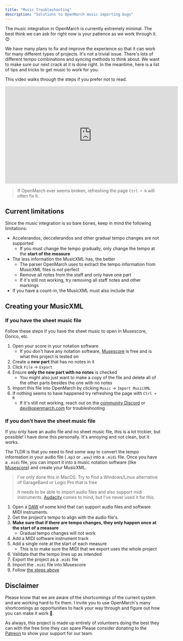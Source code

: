 ```yaml
---
title: "Music Troubleshooting"
description: "Solutions to OpenMarch music importing bugs"
---
```



The music integration in OpenMarch is currently extremely minimal.
The best think we can ask for right now is your patience as we work through it. 😊

We have many plans to fix and improve the experience so that it can work for many different types of projects.
It's not a trivial issue.
There's lots of different tempo combinations and syncing methods to think about.
We want to make sure our next crack at it is done right.
In the meantime, here is a list of tips and tricks to get music to work for you.

This video walks through the steps if you prefer not to read.

<iframe
  width="560"
  height="315"
  src="https://www.youtube.com/embed/2HjLimsxUxQ?si=m-FCDOpT7oJvauCR&amp;start=972"
  title="YouTube video player"
  frameborder="0"
  allow="accelerometer; autoplay; clipboard-write; encrypted-media; gyroscope; picture-in-picture; web-share"
  referrerpolicy="strict-origin-when-cross-origin"
  allowfullscreen
></iframe>

> If OpenMarch ever seems broken, refreshing the page `Ctrl + R` will often fix it.

## Current limitations

Since the music integration is so bare bones, keep in mind the following limitations:

- Accelerandos, deccelerandos and other gradual tempo changes are not supported
  - If you must change the tempo gradually, only change the tempo at the **start of the measure**
- The less information the MusicXML has, the better
  - The parser OpenMarch uses to extract the tempo information from MusicXML files is not perfect
  - Remove all notes from the staff and only have one part
  - If it's still not working, try removing all staff notes and other markings
- If you have a count-in, the MusicXML must also include that

## Creating your MusicXML

### If you have the sheet music file

Follow these steps if you have the sheet music to open in Musescore, Dorico, etc.

<Steps>

1. Open your score in your notation software
   - If you don't have any notation software, [Musescore](https://musescore.com) is free and is what this project is tested on
1. Create a **new part** that has no notes in it
1. Click `File` → `Export`
1. Ensure **only the new part with no notes** is checked
   - You might also just want to make a copy of the file and delete all of the other parts besides the one with no notes
1. Import this file into OpenMarch by clicking `Music` → `Import MusicXML`
1. If nothing seems to have happened try refreshing the page with `Ctrl + R`
   - If it's still not working, reach out on the [community Discord](https://github.com/OpenMarch/OpenMarch) or [dev@openmarch.com](mailto:dev@openmarch.com) for troubleshooting

</Steps>

### If you don't have the sheet music file

If you only have an audio file and no sheet music file, this is a lot trickier, but possible!
I have done this personally.
It's annoying and not clean, but it works.

The TLDR is that you need to find some way to convert the tempo information in your audio file (`.mp3` or `.wav`) into a `.midi` file.
Once you have a `.midi` file, you can import it into a music notation software (like [Musescore](https://musescore.com)) and create your MusicXML.

> I've only done this in MacOS. Try to find a Windows/Linux alternative of GarageBand or Logic Pro that is free
>
> It needs to be able to import audio files and also support midi instruments.
> [Audacity](https://www.audacityteam.org/) comes to mind, but I've never used it for this.

<Steps>

1. Open a [DAW](https://en.wikipedia.org/wiki/Digital_audio_workstation) of some kind that can support audio files and software MIDI instruments.
1. Get the project's tempo to align with the audio file's.
1. **Make sure that if there are tempo changes, they only happen once at the start of a measure**
   - Gradual tempo changes will not work
1. Add a MIDI software instrument track
1. Add a single note at the start of each measure
   - This is to make sure the MIDI that we export uses the whole project
1. Validate that the tempo lines up as intended
1. Export the project as a `.midi` file
1. Import the `.midi` file into Musescore
1. Follow [the steps above](#if-you-have-the-sheet-music-file)

</Steps>

## Disclaimer

Please know that we are aware of the shortcomings of the current system and are working hard to fix them.
I invite you to use OpenMarch's many shortcomings as opportunities to hack your way through and figure out how you can make it work 🙂.

As always, this project is made up entirely of volunteers doing the best they can with the free time they can spare
Please consider donating to the [Patreon](https://www.patreon.com/c/openmarch) to show your support for our team.
